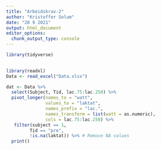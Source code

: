 ```yaml
---
title: "Arbeidskrav-2"
author: "Kristoffer Solum"
date: "28 9 2021"
output: html_document
editor_options: 
  chunk_output_type: console
---
```


```r
library(tidyverse)
  

library(readxl)
Data <- read_excel("Data.xlsx")

dat <- Data %>%
  select(Subject, Tid, lac.75:lac.250) %>%
  pivot_longer(names_to = "watt",
               values_to = "laktat",
               names_prefix = "lac.",
               names_transform = list(watt = as.numeric),
               cols = lac.75:lac.250) %>%
   filter(subject == 1,
         Tid == "pre",
         !is.na(laktat)) %>% # Remove NA values
  print()
  


  
```